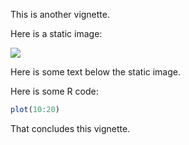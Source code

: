 <!--
%\VignetteEngine{knitr::knitr}
-->

This is another vignette.

Here is a static image:

<img src="logo_bioconductor.gif"/>

Here is some text below the static image.

Here is some R code:

```r
plot(10:20)
```

That concludes this vignette.
